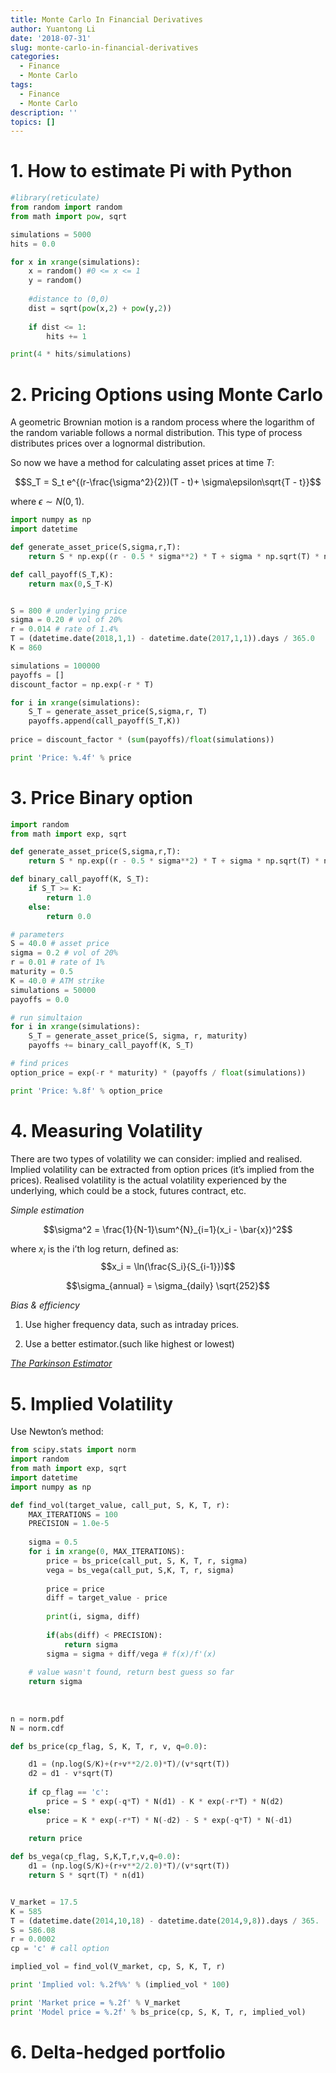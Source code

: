 ```yaml
---
title: Monte Carlo In Financial Derivatives
author: Yuantong Li
date: '2018-07-31'
slug: monte-carlo-in-financial-derivatives
categories:
  - Finance
  - Monte Carlo
tags:
  - Finance
  - Monte Carlo
description: ''
topics: []
---
```



# 1. How to estimate Pi with Python

```python
#library(reticulate)
from random import random
from math import pow, sqrt

simulations = 5000
hits = 0.0

for x in xrange(simulations):
    x = random() #0 <= x <= 1
    y = random()
    
    #distance to (0,0)
    dist = sqrt(pow(x,2) + pow(y,2))
    
    if dist <= 1:
        hits += 1

print(4 * hits/simulations)
```


# 2. Pricing Options using Monte Carlo

A geometric Brownian motion is a random process where the logarithm of the random variable follows a normal distribution. This type of process distributes prices over a lognormal distribution.

So now we have a method for calculating asset prices at time $T$:

$$S_T = S_t e^{(r-\frac{\sigma^2}{2})(T - t)+ \sigma\epsilon\sqrt{T - t}}$$

where $\epsilon \sim N(0,1)$.

```python
import numpy as np
import datetime

def generate_asset_price(S,sigma,r,T):
    return S * np.exp((r - 0.5 * sigma**2) * T + sigma * np.sqrt(T) * np.random.normal(0,1))

def call_payoff(S_T,K):
    return max(0,S_T-K)


S = 800 # underlying price
sigma = 0.20 # vol of 20%
r = 0.014 # rate of 1.4%
T = (datetime.date(2018,1,1) - datetime.date(2017,1,1)).days / 365.0
K = 860 

simulations = 100000
payoffs = []
discount_factor = np.exp(-r * T)

for i in xrange(simulations):
    S_T = generate_asset_price(S,sigma,r, T)
    payoffs.append(call_payoff(S_T,K))
    
price = discount_factor * (sum(payoffs)/float(simulations))

print 'Price: %.4f' % price
```

# 3. Price Binary option

```python
import random
from math import exp, sqrt

def generate_asset_price(S,sigma,r,T):
    return S * np.exp((r - 0.5 * sigma**2) * T + sigma * np.sqrt(T) * np.random.normal(0,1))

def binary_call_payoff(K, S_T):
    if S_T >= K:
        return 1.0
    else:
        return 0.0

# parameters
S = 40.0 # asset price
sigma = 0.2 # vol of 20%
r = 0.01 # rate of 1%
maturity = 0.5
K = 40.0 # ATM strike
simulations = 50000
payoffs = 0.0

# run simultaion
for i in xrange(simulations):
    S_T = generate_asset_price(S, sigma, r, maturity)
    payoffs += binary_call_payoff(K, S_T)

# find prices
option_price = exp(-r * maturity) * (payoffs / float(simulations))

print 'Price: %.8f' % option_price
```

# 4. Measuring Volatility

There are two types of volatility we can consider: implied and realised. Implied volatility can be extracted from option prices (it's implied from the prices). Realised volatility is the actual volatility experienced by the underlying, which could be a stock, futures contract, etc.

*Simple estimation*

$$\sigma^2  = \frac{1}{N-1}\sum^{N}_{i=1}(x_i - \bar{x})^2$$

where $x_i$ is the i'th log return, defined as:
$$x_i = \ln(\frac{S_i}{S_{i-1}})$$

$$\sigma_{annual} = \sigma_{daily} \sqrt{252}$$

*Bias & efficiency*

(1) Use higher frequency data, such as intraday prices.


(2) Use a better estimator.(such like highest or lowest)
   

[_The Parkinson Estimator_](http://breakingdownfinance.com/finance-topics/risk-management/parkinson-volatility/)



# 5. Implied Volatility

Use Newton's method:

```python
from scipy.stats import norm
import random
from math import exp, sqrt
import datetime
import numpy as np

def find_vol(target_value, call_put, S, K, T, r):
    MAX_ITERATIONS = 100
    PRECISION = 1.0e-5
    
    sigma = 0.5
    for i in xrange(0, MAX_ITERATIONS):
        price = bs_price(call_put, S, K, T, r, sigma)
        vega = bs_vega(call_put, S,K, T, r, sigma)
        
        price = price
        diff = target_value - price
        
        print(i, sigma, diff)
        
        if(abs(diff) < PRECISION):
            return sigma
        sigma = sigma + diff/vega # f(x)/f'(x)
        
    # value wasn't found, return best guess so far
    return sigma
    
    
    
n = norm.pdf
N = norm.cdf

def bs_price(cp_flag, S, K, T, r, v, q=0.0):

    d1 = (np.log(S/K)+(r+v**2/2.0)*T)/(v*sqrt(T))
    d2 = d1 - v*sqrt(T)
    
    if cp_flag == 'c':
        price = S * exp(-q*T) * N(d1) - K * exp(-r*T) * N(d2)
    else:
        price = K * exp(-r*T) * N(-d2) - S * exp(-q*T) * N(-d1)
        
    return price

def bs_vega(cp_flag, S,K,T,r,v,q=0.0):
    d1 = (np.log(S/K)+(r+v**2/2.0)*T)/(v*sqrt(T))
    return S * sqrt(T) * n(d1)


V_market = 17.5
K = 585
T = (datetime.date(2014,10,18) - datetime.date(2014,9,8)).days / 365.
S = 586.08
r = 0.0002
cp = 'c' # call option

implied_vol = find_vol(V_market, cp, S, K, T, r)

print 'Implied vol: %.2f%%' % (implied_vol * 100)

print 'Market price = %.2f' % V_market
print 'Model price = %.2f' % bs_price(cp, S, K, T, r, implied_vol)
```


# 6. Delta-hedged portfolio





